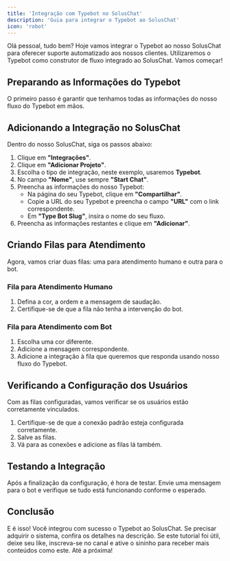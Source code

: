 ```yaml
---
title: 'Integração com Typebot no SolusChat'
description: 'Guia para integrar o Typebot ao SolusChat'
icon: 'robot'
---
```

Olá pessoal, tudo bem? Hoje vamos integrar o Typebot ao nosso SolusChat para oferecer suporte automatizado aos nossos clientes. Utilizaremos o Typebot como construtor de fluxo integrado ao SolusChat. Vamos começar!

## Preparando as Informações do Typebot

O primeiro passo é garantir que tenhamos todas as informações do nosso fluxo do Typebot em mãos.

## Adicionando a Integração no SolusChat

Dentro do nosso SolusChat, siga os passos abaixo:

1. Clique em **"Integrações"**.
2. Clique em **"Adicionar Projeto"**.
3. Escolha o tipo de integração, neste exemplo, usaremos **Typebot**.
4. No campo **"Nome"**, use sempre **"Start Chat"**.
5. Preencha as informações do nosso Typebot:
    - Na página do seu Typebot, clique em **"Compartilhar"**.
    - Copie a URL do seu Typebot e preencha o campo **"URL"** com o link correspondente.
    - Em **"Type Bot Slug"**, insira o nome do seu fluxo.
6. Preencha as informações restantes e clique em **"Adicionar"**.

## Criando Filas para Atendimento

Agora, vamos criar duas filas: uma para atendimento humano e outra para o bot.

### Fila para Atendimento Humano

1. Defina a cor, a ordem e a mensagem de saudação.
2. Certifique-se de que a fila não tenha a intervenção do bot.

### Fila para Atendimento com Bot

1. Escolha uma cor diferente.
2. Adicione a mensagem correspondente.
3. Adicione a integração à fila que queremos que responda usando nosso fluxo do Typebot.

## Verificando a Configuração dos Usuários

Com as filas configuradas, vamos verificar se os usuários estão corretamente vinculados.

1. Certifique-se de que a conexão padrão esteja configurada corretamente.
2. Salve as filas.
3. Vá para as conexões e adicione as filas lá também.

## Testando a Integração

Após a finalização da configuração, é hora de testar. Envie uma mensagem para o bot e verifique se tudo está funcionando conforme o esperado.

## Conclusão

E é isso! Você integrou com sucesso o Typebot ao SolusChat. Se precisar adquirir o sistema, confira os detalhes na descrição. Se este tutorial foi útil, deixe seu like, inscreva-se no canal e ative o sininho para receber mais conteúdos como este. Até a próxima!
